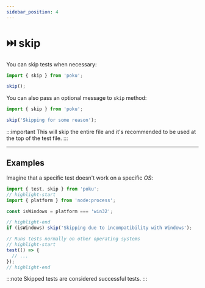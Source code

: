 ```yaml
---
sidebar_position: 4
---
```


# ⏭️ skip

You can skip tests when necessary:

```ts
import { skip } from 'poku';

skip();
```

You can also pass an optional message to `skip` method:

```ts
import { skip } from 'poku';

skip('Skipping for some reason');
```

:::important
This will skip the entire file and it's recommended to be used at the top of the test file.
:::

---

## Examples

Imagine that a specific test doesn't work on a specific _OS_:

```ts
import { test, skip } from 'poku';
// highlight-start
import { platform } from 'node:process';

const isWindows = platform === 'win32';

// highlight-end
if (isWindows) skip('Skipping due to incompatibility with Windows');

// Runs tests normally on other operating systems
// highlight-start
test(() => {
  // ...
});
// highlight-end
```

:::note
Skipped tests are considered successful tests.
:::
